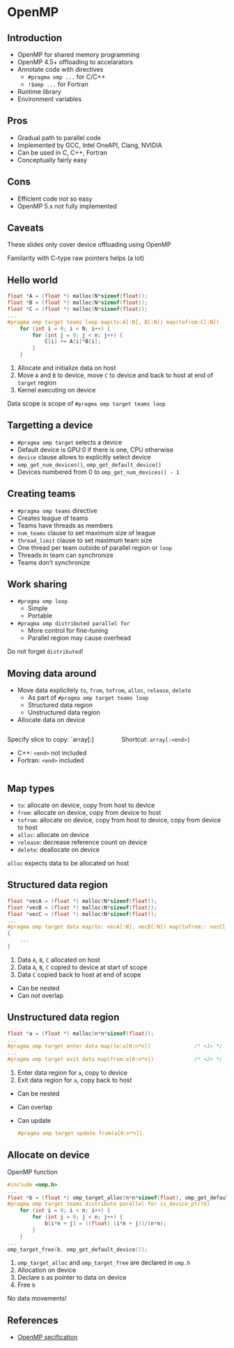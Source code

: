 # OpenMP


## Introduction

- OpenMP for shared memory programming
- OpenMP 4.5+ offloading to accelarators
- Annotate code with directives
  - `#pragma omp ...` for C/C++
  - `!$omp ...` for Fortran
- Runtime library
- Environment variables


## Pros

- Gradual path to parallel code
- Implemented by GCC, Intel OneAPI, Clang, NVIDIA
- Can be used in C, C++, Fortran
- Conceptually fairly easy


## Cons

- Efficient code not so easy
- OpenMP 5.x not fully implemented


## Caveats

::: {.callout-warning}
These slides only cover device offloading using OpenMP
:::

::: {.callout-warning .fragment}
Familarity with C-type raw pointers helps (a lot)
:::


## Hello world

```c
float *A = (float *) malloc(N*sizeof(float));                          /* <1> */
float *B = (float *) malloc(N*sizeof(float));
float *C = (float *) malloc(N*sizeof(float));
...
#pragma omp target teams loop map(to:A[:N], B[:N]) map(tofrom:C[:N])   /* <2> */
    for (int i = 0; i < N; i++) {
        for (int j = 0; j < n; j++) {
            C[i] += A[i]*B[i];                                         /* <3> */
        }
    }
```

1. Allocate and initialize data on host
2. Move `A` and `B` to device, move `C` to device and back to host at end of `target` region
3. Kernel executing on device

::: {.callout-warning .fragment}
Data scope is scope of `#pragma omp target teams loop`
:::


## Targetting a device

- `#pragma omp target` selects a device
- Default device is GPU:0 if there is one, CPU otherwise
- `device` clause allows to explicitly select device
- `omp_get_num_devices()`, `omp_get_default_device()`
- Devices numbered from 0 to `omp_get_num_devices() - 1`


## Creating teams

- `#pragma omp teams` directive
- Creates league of teams
- Teams have threads as members
- `num_teams` clause to set maximum size of league
- `thread_limit` clause to set maximum team size
- One thread per team outside of parallel region or `loop`
- Threads in team can synchronize
- Teams don't synchronize


## Work sharing

- `#pragma omp loop`
  - Simple
  - Portable
- `#pragma omp distributed parallel for`
  - More control for fine-tuning
  - Parallel region may cause overhead

::: {.callout-warning .fragment}
Do not forget `distributed`!
:::


## Moving data around

- Move data explicitely `to`, `from`, `tofrom`, `alloc`, `release`, `delete`
  - As part of `#pragma omp target teams loop`
  - Structured data region
  - Unstructured data region
- Allocate data on device

::::: {.columns}
:::: {.column width="50%"}
::: {.fragment}
Specify slice to copy: `array[<begin>:<end>]

- C++: `<end>` not included
- Fortran: `<end>` included
:::
::::
:::: {.column width="50%"}
::: {.callout-tip .fragment}
Shortcut: `array[:<end>]`
:::
::::
:::::


## Map types

- `to`: allocate on device, copy from host to device
- `from`: allocate on device, copy from device to host
- `tofrom`: allocate on device, copy from host to device, copy from device to host
- `alloc`: allocate on device
- `release`: decrease reference count on device
- `delete`: deallocate on device

::: {.callout-warning .fragment}
`alloc` expects data to be allocated on host
:::


## Structured data region

```c
float *vecA = (float *) malloc(N*sizeof(float));                            /* <1> */
float *vecB = (float *) malloc(N*sizeof(float));
float *vecC = (float *) malloc(N*sizeof(float));
...
#pragma omp target data map(to: vecA[:N], vecB[:N]) map(tofrom:: vecC[:N])  /* <2> */
{
    ...
}                                                                           /* <3> */
```

1. Data `A`, `B`, `C` allocated on host
2. Data `A`, `B`, `C` copied to device at start of scope
3. Data `C` copied back to host at end of scope

- Can be nested
- Can *not* overlap


## Unstructured data region

```c
float *a = (float *) malloc(n*n*sizeof(float));
...
#pragma omp target enter data map(to:a[0:n*n])              /* <1> */
...
#pragma omp target exit data map(from:a[0:n*n])             /* <2> */
```

1. Enter data region for `a`, copy to device
2. Exit data region for `a`, copy back to host

- Can be nested
- Can overlap
- Can update
  ```c
  #pragma omp target update from(a[0:n*n])
  ```


## Allocate on device

OpenMP function

```c
#include <omp.h>                                                                       /* <1> */
...
float *b = (float *) omp_target_alloc(n*n*sizeof(float), omp_get_default_device());    /* <2> */
#pragma omp target teams distribute parallel for is_device_ptr(b)                      /* <3> */
    for (int i = 0; i < n; i++) {
        for (int j = 0; j < n; j++) {
            b[i*n + j] = ((float) (i*n + j))/(n*n);
        }
    }
...
omp_target_free(b, omp_get_default_device());                                          /* <4> */
```

1. `omp_target_alloc` and `omp_target_free` are declared in `omp.h`
2. Allocation on device
3. Declare `b` as pointer to data on device
4. Free `b`

::: {.callout-tip .fragment}
No data movements!
:::


## References

- [OpenMP secification](https://www.openmp.org/spec-html/5.2/openmp.html)
